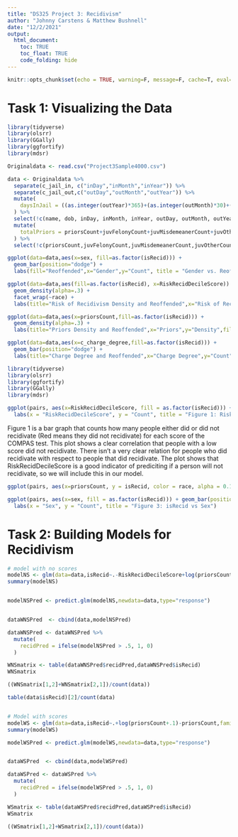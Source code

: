 ```yaml
---
title: "DS325 Project 3: Recidivism"
author: "Johnny Carstens & Matthew Bushnell"
date: "12/2/2021"
output: 
  html_document:
    toc: TRUE
    toc_float: TRUE
    code_folding: hide
---
```


```r
knitr::opts_chunk$set(echo = TRUE, warning=F, message=F, cache=T, eval=T)
```

# Task 1: Visualizing the Data

```r
library(tidyverse)
library(olsrr)
library(GGally)
library(ggfortify)
library(mdsr)

Originaldata <- read.csv("Project3Sample4000.csv")

data <- Originaldata %>%
  separate(c_jail_in, c("inDay","inMonth","inYear")) %>%
  separate(c_jail_out,c("outDay","outMonth","outYear")) %>%
  mutate(
    daysInJail = ((as.integer(outYear)*365)+(as.integer(outMonth)*30)+(as.integer(outDay)))-((as.integer(inYear)*365)+(as.integer(inMonth)*30)+(as.integer(inDay)))
  ) %>%
  select(!c(name, dob, inDay, inMonth, inYear, outDay, outMonth, outYear, RiskRecidScreeningDate, c_charge_desc)) %>%
  mutate(
    totalPriors = priorsCount+juvFelonyCount+juvMisdemeanerCount+juvOtherCount
  ) %>%
  select(!c(priorsCount,juvFelonyCount,juvMisdemeanerCount,juvOtherCount,ageCat,days_b_screening_arrest,c_days_from_compas,c_charge_degree,race))

ggplot(data=data,aes(x=sex, fill=as.factor(isRecid))) + 
  geom_bar(position="dodge") +
  labs(fill="Reoffended",x="Gender",y="Count", title = "Gender vs. Reoffended")

ggplot(data=data,aes(fill=as.factor(isRecid), x=RiskRecidDecileScore)) +
  geom_density(alpha=.3) + 
  facet_wrap(~race) +
  labs(title="Risk of Recidivism Density and Reoffended",x="Risk of Recidivism Score",y="Density",fill="Reoffended")

ggplot(data=data,aes(x=priorsCount,fill=as.factor(isRecid))) +
  geom_density(alpha=.3) +
  labs(title="Priors Density and Reoffended",x="Priors",y="Density",fill="Reoffended")

ggplot(data=data,aes(x=c_charge_degree,fill=as.factor(isRecid))) +
  geom_bar(position="dodge") +
  labs(title="Charge Degree and Reoffended",x="Charge Degree",y="Count",fill="Reoffended")
```


```r
library(tidyverse)
library(olsrr)
library(ggfortify)
library(GGally)
library(mdsr)

ggplot(pairs, aes(x=RiskRecidDecileScore, fill = as.factor(isRecid))) + geom_bar(position = "dodge") + 
  labs(x = "RiskRecidDecileScore", y = "Count", title = "Figure 1: RiskRecidDecileScore vs isRecid")
```
Figure 1 is a bar graph that counts how many people either did or did not recidivate (Red means they did not recidivate) for each score of the COMPAS test. This plot shows a clear correlation that people with a low score did not recidivate. There isn't a very clear relation for people who did recidivate with respect to people that did recidivate. The plot shows that RiskRecidDecileScore is a good indicator of prediciting if a person will not recidivate, so we will include this in our model. 

```r
ggplot(pairs, aes(x=priorsCount, y = isRecid, color = race, alpha = 0.1)) + geom_point() + geom_jitter(aes(height = 0.5)) 
```


```r
ggplot(pairs, aes(x=sex, fill = as.factor(isRecid))) + geom_bar(position = "dodge") + 
  labs(x = "Sex", y = "Count", title = "Figure 3: isRecid vs Sex")
```




# Task 2: Building Models for Recidivism

```r
# model with no scores
modelNS <- glm(data=data,isRecid~.-RiskRecidDecileScore+log(priorsCount+.1)-priorsCount,family="binomial")
summary(modelNS)


modelNSPred <- predict.glm(modelNS,newdata=data,type="response")


dataWNSPred  <- cbind(data,modelNSPred)

dataWNSPred <- dataWNSPred %>%
  mutate(
    recidPred = ifelse(modelNSPred > .5, 1, 0)
  )

WNSmatrix <- table(dataWNSPred$recidPred,dataWNSPred$isRecid)
WNSmatrix

((WNSmatrix[1,2]+WNSmatrix[2,1])/count(data))

table(data$isRecid)[2]/count(data)


# Model with scores
modelWS <- glm(data=data,isRecid~.+log(priorsCount+.1)-priorsCount,family="binomial")
summary(modelWS)

modelWSPred <- predict.glm(modelWS,newdata=data,type="response")


dataWSPred  <- cbind(data,modelWSPred)

dataWSPred <- dataWSPred %>%
  mutate(
    recidPred = ifelse(modelWSPred > .5, 1, 0)
  )

WSmatrix <- table(dataWSPred$recidPred,dataWSPred$isRecid)
WSmatrix

((WSmatrix[1,2]+WSmatrix[2,1])/count(data))
```

